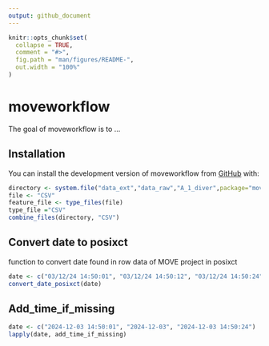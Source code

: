 ```yaml
---
output: github_document
---
```


<!-- README.md is generated from README.Rmd. Please edit that file -->

```r
knitr::opts_chunk$set(
  collapse = TRUE,
  comment = "#>",
  fig.path = "man/figures/README-",
  out.width = "100%"
)
```

# moveworkflow

<!-- badges: start -->
<!-- badges: end -->

The goal of moveworkflow is to ...

## Installation

You can install the development version of moveworkflow from [GitHub](https://github.com/) with:

``` r
directory <- system.file("data_ext","data_raw","A_1_diver",package="moveworkflow", mustWork=TRUE)
file <- "CSV"
feature_file <- type_files(file)
type_file ="CSV"
combine_files(directory, "CSV")
```

## Convert date to posixct
function to convert date found in row data of MOVE project in posixct

``` r
date <- c("03/12/24 14:50:01", "03/12/24 14:50:12", "03/12/24 14:50:24")
convert_date_posixct(date)
```


## Add_time_if_missing
``` r
date <- c("2024-12-03 14:50:01", "2024-12-03", "2024-12-03 14:50:24")
lapply(date, add_time_if_missing)
```
